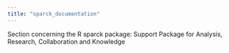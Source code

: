 ```yaml
---
title: "sparck_documentation"
---
```


Section concerning the R sparck package: Support Package for Analysis, Research, Collaboration and Knowledge
